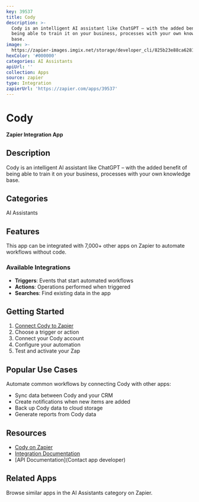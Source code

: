 ```yaml
---
key: 39537
title: Cody
description: >-
  Cody is an intelligent AI assistant like ChatGPT – with the added benefit of
  being able to train it on your business, processes with your own knowledge
  base.
image: >-
  https://zapier-images.imgix.net/storage/developer_cli/825b23e88ca6281e36c91df6273ad972.png?auto=format%2Ccompress&ixlib=python-3.0.0&q=50
hexColor: '#000000'
categories: AI Assistants
apiUrl: ''
collection: Apps
source: zapier
type: Integration
zapierUrl: 'https://zapier.com/apps/39537'
---
```

# Cody

**Zapier Integration App**

## Description

Cody is an intelligent AI assistant like ChatGPT – with the added benefit of being able to train it on your business, processes with your own knowledge base.

## Categories

AI Assistants

## Features

This app can be integrated with 7,000+ other apps on Zapier to automate workflows without code.

### Available Integrations

- **Triggers**: Events that start automated workflows
- **Actions**: Operations performed when triggered
- **Searches**: Find existing data in the app

## Getting Started

1. [Connect Cody to Zapier](https://zapier.com/apps/39537)
2. Choose a trigger or action
3. Connect your Cody account
4. Configure your automation
5. Test and activate your Zap

## Popular Use Cases

Automate common workflows by connecting Cody with other apps:

- Sync data between Cody and your CRM
- Create notifications when new items are added
- Back up Cody data to cloud storage
- Generate reports from Cody data

## Resources

- [Cody on Zapier](https://zapier.com/apps/39537)
- [Integration Documentation](https://zapier.com/apps/39537/integrations)
- [API Documentation](Contact app developer)

## Related Apps

Browse similar apps in the AI Assistants category on Zapier.
